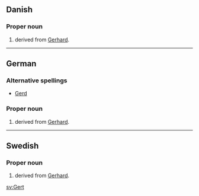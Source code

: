 ==Danish==

===Proper noun===
{{infl|da|proper noun}}

# {{given name|male||da:}} derived from [[Gerhard]].

----

==German==

===Alternative spellings===
*[[Gerd]]

===Proper noun===
{{infl|de|proper noun}}

# {{given name|male||de:}} derived from [[Gerhard]]. 

----

==Swedish==

===Proper noun===
{{infl|sv|proper noun}}

# {{given name|male||sv:}} derived from [[Gerhard]].

[[sv:Gert]]